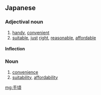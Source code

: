 ==Japanese==
{{ja-kanjitab|て|ころ|k2=ごろ|r=y|yomi=kun}}

===Adjectival noun===
{{ja-adj|infl=な|てごろ}}

# [[handy]], [[convenient]]
# [[suitable]], [[just]] [[right]], [[reasonable]], [[affordable]]
#: {{ja-usex|手頃な価格のもの|てごろ な かかく の もの|things at affordable prices}}

====Inflection====
{{ja-na|てごろ}}

===Noun===
{{ja-noun|てごろ}}

# [[convenience]]
# [[suitability]], [[affordability]]

[[mg:手頃]]
